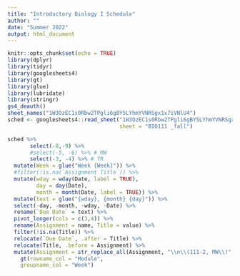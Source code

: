 ```yaml
---
title: "Introductory Biology I Schedule"
author: ""
date: "Summer 2022"
output: html_document
---
```


```r
knitr::opts_chunk$set(echo = TRUE)
library(dplyr)
library(tidyr)
library(googlesheets4)
library(gt)
library(glue)
library(lubridate)
library(stringr)
gs4_deauth()
sheet_names("1W3OzEC1s0Rbw2TPgli6gBY5LYhmYVNRSgx1x7iVNlU4")
sched <- googlesheets4::read_sheet("1W3OzEC1s0Rbw2TPgli6gBY5LYhmYVNRSgx1x7iVNlU4", 
                                   sheet = "BIO111 _fall")
```

```r
sched %>%
       select(-8,-9) %>%
       #select(-5, -6) %>% # MW
       select(-3, -4) %>% # TR
  mutate(Week = glue("Week {Week}")) %>%
  #filter(!is.na(`Assignment Title`)) %>%
  mutate(wday = wday(Date, label = TRUE),
         day = day(Date),
         month = month(Date, label = TRUE)) %>%
  mutate(text = glue("{wday}, {month} {day}")) %>%
  select(-day, -month, -wday, -Date) %>%
  rename(`Due Date` = text) %>%
  pivot_longer(cols = c(3,4)) %>%
  rename(Assignment = name, Title = value) %>% 
  filter(!is.na(Title)) %>%
  relocate(`Due Date`, .after = Title) %>%
  relocate(Title, .before = Assignment) %>%
  mutate(Assignment = str_replace_all(Assignment, "\\n\\(111-2, MW\\)", "")) %>%
    gt(rowname_col = "Module",
    groupname_col = "Week")
```


